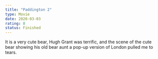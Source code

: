 ```yaml
---
title: "Paddington 2"
type: Movie
date: 2020-03-03
rating: 8
status: Finished
---
```


It is a very cute bear, Hugh Grant was terrific, and the scene of the cute bear showing his old bear aunt a pop-up version of London pulled me to tears.
